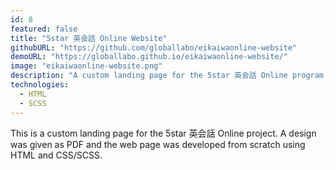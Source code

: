 ```yaml
---
id: 8
featured: false
title: "5star 英会話 Online Website"
githubURL: "https://github.com/globallabo/eikaiwaonline-website"
demoURL: "https://globallabo.github.io/eikaiwaonline-website/"
image: "eikaiwaonline-website.png"
description: "A custom landing page for the 5star 英会話 Online program."
technologies:
  - HTML
  - SCSS
---
```


This is a custom landing page for the 5star 英会話 Online project. A design was given as PDF and the web page was developed from scratch using HTML and CSS/SCSS.
